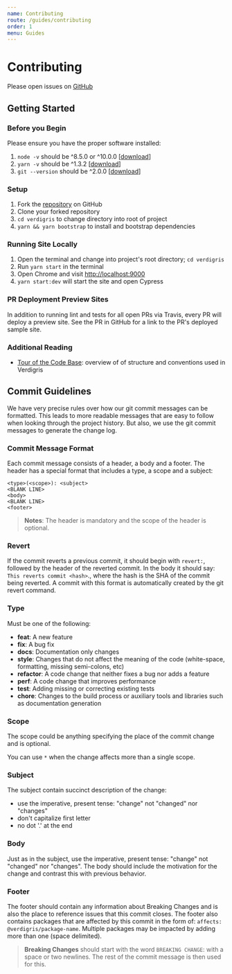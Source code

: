 ```yaml
---
name: Contributing
route: /guides/contributing
order: 1
menu: Guides
---
```


# Contributing

Please open issues on [GitHub](https://github.com/andrew-codes/verdigris/issues)

## Getting Started

### Before you Begin

Please ensure you have the proper software installed:

1.  `node -v` should be ^8.5.0 or ^10.0.0 [[download](https://nodejs.org/en/)]
2.  `yarn -v` should be ^1.3.2 [[download](https://yarnpkg.com/lang/en/docs/install/)]
3.  `git --version` should be ^2.0.0 [[download](https://git-scm.com/downloads)]

### Setup

1.  Fork the [repository](https://github.com/andrew-codes/verdigris) on GitHub
2.  Clone your forked repository
3.  `cd verdigris` to change directory into root of project
4.  `yarn && yarn bootstrap` to install and bootstrap dependencies

### Running Site Locally

1.  Open the terminal and change into project's root directory; `cd verdigris`
2.  Run `yarn start` in the terminal
3.  Open Chrome and visit [http://localhost:9000](http://localhost:9000)
4.  `yarn start:dev` will start the site and open Cypress

### PR Deployment Preview Sites

In addition to running lint and tests for all open PRs via Travis, every PR will deploy a preview site. See the PR in GitHub for a link to the PR's deployed sample site.

### Additional Reading

* [Tour of the Code Base](../../guides/tour-of-the-code-base): overview of of structure and conventions used in Verdigris

## Commit Guidelines

We have very precise rules over how our git commit messages can be formatted. This leads to more readable messages that are easy to follow when looking through the project history. But also, we use the git commit messages to generate the change log.

### Commit Message Format

Each commit message consists of a header, a body and a footer. The header has a special format that includes a type, a scope and a subject:

```
<type>(<scope>): <subject>
<BLANK LINE>
<body>
<BLANK LINE>
<footer>
```

> **Notes**: The header is mandatory and the scope of the header is optional.

### Revert

If the commit reverts a previous commit, it should begin with `revert:`, followed by the header of the reverted commit. In the body it should say: `This reverts commit <hash>`., where the hash is the SHA of the commit being reverted. A commit with this format is automatically created by the git revert command.

### Type

Must be one of the following:

* **feat**: A new feature
* **fix**: A bug fix
* **docs**: Documentation only changes
* **style**: Changes that do not affect the meaning of the code (white-space, formatting, missing semi-colons, etc)
* **refactor**: A code change that neither fixes a bug nor adds a feature
* **perf**: A code change that improves performance
* **test**: Adding missing or correcting existing tests
* **chore**: Changes to the build process or auxiliary tools and libraries such as documentation generation

### Scope

The scope could be anything specifying the place of the commit change and is optional.

You can use `*` when the change affects more than a single scope.

### Subject

The subject contain succinct description of the change:

* use the imperative, present tense: "change" not "changed" nor "changes"
* don't capitalize first letter
* no dot '.' at the end

### Body

Just as in the subject, use the imperative, present tense: "change" not "changed" nor "changes". The body should include the motivation for the change and contrast this with previous behavior.

### Footer

The footer should contain any information about Breaking Changes and is also the place to reference issues that this commit closes. The footer also contains packages that are affected by this commit in the form of: `affects: @verdigris/package-name`. Multiple packages may be impacted by adding more than one (space delimited).

> **Breaking Changes** should start with the word `BREAKING CHANGE`: with a space or two newlines. The rest of the commit message is then used for this.
